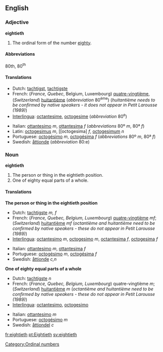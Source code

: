 ==English==
===Adjective===
'''eightieth'''

# The ordinal form of the number [[eighty]].

====Abbreviations====
80th, 80<sup>th</sup>

====Translations====
{{top}}
*Dutch: [[tachtigst]], [[tachtigste]]
*French: (''France, Quebec'', Belgium, Luxembourg) [[quatre-vingtième]], (''Switzerland'') [[huitantième]] (''abbreviation'' 80<sup>ème</sup>) (''huitantième needs to be confirmed by native speakers - it does not appear in Petit Larousse (1989)'')
*[[Interlingua]]: [[octantesime]], [[octogesime]] (''abbreviation'' 80<sup>e</sup>)
{{mid}}
*Italian: [[ottantesimo]] ''m'', [[ottantesima]] ''f'' (''abbreviations'' 80º ''m'', 80ª ''f'')
*Latin: [[octogesimus]] ''m'', [[octogesima] ''f'', [[octogesimum]] ''n''
*Portuguese: [[octogésimo]] ''m'', [[octogésima]] ''f'' (''abbreviations'' 80º ''m'', 80ª ''f'')
*Swedish: [[åttionde]] (''abbreviation'' 80:e)
{{bottom}}

===Noun===
'''eightieth'''

#The person or thing in the eightieth position.
#One of eighty equal parts of a whole.

====Translations====
'''The person or thing in the eightieth position'''
{{top}}
*Dutch: [[tachtigste]] ''m, f''
*French: (''France, Quebec, Belgium, Luxembourg'') [[quatre-vingtième]]  ''mf''; (''Switzerland'') [[huitantième]] ''mf'' (''octantième and huitantième need to be confirmed by native speakers - these do not appear in Petit Larousse (1989)'')
*[[Interlingua]]: [[octantesimo]] ''m'', [[octogesimo]] ''m'', [[octantesima]] ''f'', [[octogesima]] ''f''
{{mid}}
*Italian: [[ottantesimo]] ''m'', [[ottantesima]] ''f''
*Portuguese: [[octogésimo]] ''m'', [[octogésima]] ''f''
*Swedish: [[åttionde]] ''c,n''
{{bottom}}

'''One of eighty equal parts of a whole'''
{{top}}
*Dutch: [[tachtigste]] ''n''
*French: (''France, Quebec, Belgium, Luxembourg'') quatre-vingtième ''m'';  (''Switzerland'') [[huitantième]] ''m'' (''octantième and huitantième need to be confirmed by native speakers - these do not appear in Petit Larousse (1989)'')
*[[Interlingua]]: [[octantesimo]], [[octogesimo]]
{{mid}}
*Italian: [[ottantesimo]] ''m''
*Portuguese: [[octogésimo]] ''m''
*Swedish: [[åttiondel]] ''c''
{{bottom}}

[[Category:Ordinal numbers]]

[[fr:eightieth]]
[[pt:Eightieth]]
[[sv:eightieth]]